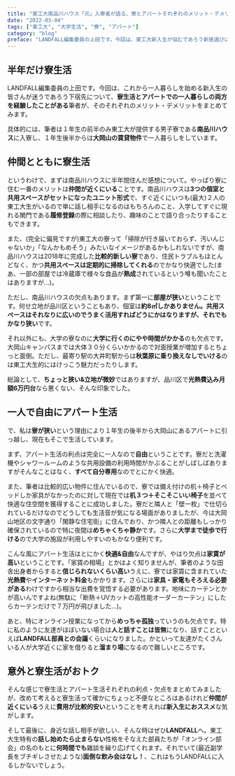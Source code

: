 ---
title: "東工大南品川ハウス「元」入寮者が語る、寮とアパートそれぞれのメリット・デメリット"
date: "2022-03-04"
tags: ["東工大", "大学生活", "寮", "アパート"]
category: "blog"
preface: "LANDFALL編集委員の上田です。今回は、東工大新入生が悩むであろう新居選びについて、寮生活とアパート暮らしの両方を経験した筆者がそれぞれのメリット・デメリットをまとめます。"
---

## 半年だけ寮生活

 LANDFALL編集委員の上田です。今回は、これから一人暮らしを始める新入生の皆さんが迷うであろう下宿先について、**寮生活とアパートでの一人暮らしの両方を経験したことがある**筆者が、そのそれぞれのメリット・デメリットをまとめてみます。

 具体的には、筆者は１年生の前半のみ東工大が提供する男子寮である**南品川ハウス**に入寮し、１年生後半からは**大岡山の賃貸物件**で一人暮らしをしています。


## 仲間とともに寮生活

というわけで、まずは南品川ハウスに半年間住んだ感想について。やっぱり寮に住む一番のメリットは**仲間が近くにいる**ことです。南品川ハウスは**3つの個室と共用スペースがセットになったユニット形式**で、すぐ近くにいつも(最大)２人の東工大生がいるので単に話し相手になるのはもちろんのこと、入学してすぐに現れる関門である**履修登録**の際に相談したり、趣味のことで語り合ったりすることもできます。

また、(完全に偏見ですが)東工大の寮って「掃除が行き届いておらず、汚いんじゃないか」「なんかもめそう」みたいなイメージがあるかもしれないですが、南品川ハウスは2018年に完成した**比較的新しい寮**であり、住民トラブルもほとんどなく、かつ**共用スペースは定期的に掃除してくれる**のでかなり快適でした(まあ、一部の部屋では冷蔵庫で様々な食品が**熟成**されているという噂も聞いたことはありますが…)。

ただし、南品川ハウスの欠点もあります。まず第一に**部屋が狭い**ということです。何せ立地が品川区ということもあり、個室は**約8㎡**しかありません。共用スペースはそれなりに広いのでうまく活用すればどうにかはなりますが、それでも**かなり狭い**です。

それ以外にも、大学の寮なのに**大学に行くのにやや時間がかかる**のも欠点です。大岡山キャンパスまでは大体３０分くらいかかるので対面授業が増加するとちょっと面倒。ただし、最寄り駅の大井町駅からは**秋葉原に乗り換えなしでいける**のは東工大生的にはけっこう魅力だったりします。

総論として、**ちょっと狭い&立地が微妙**ではありますが、品川区で**光熱費込み月額6万円台**なら悪くない、そんな印象でした。

## 一人で自由にアパート生活

で、私は**寮が狭い**という理由により１年生の後半から大岡山にあるアパートに引っ越し、現在もそこで生活しています。

まず、アパート生活の利点は完全に一人なので**自由**ということです。寮だと洗濯機やシャワールームのような共用設備の利用時間がかぶることがしばしばありますがそんなことはなく、**すべて自分専用**なのでとにかく快適。

また、筆者は比較的広い物件に住んでいるので、寮では備え付けの机＋椅子とベッドしか家具がなかったのに対して現在では**机３つ＋そこそこいい椅子**を並べて快適な住空間を獲得することに成功しました。寮だと隣人と「壁一枚」で仕切られているだけなのでどうしても生活音が気になる場面がありましたが、今は大岡山地区の文字通り「閑静な住宅街」に住んでおり、かつ隣人との距離もしっかり確保されているので特に夜間は**めちゃくちゃ静か**です。さらに**大学まで徒歩で行ける**ので大学の施設が利用しやすいのもかなり便利です。

こんな風にアパート生活はとにかく**快適&自由**なんですが、やはり欠点は**家賃が高い**ということです。「家賃の相場」とかはよく知りませんが、筆者のような田舎出身者からすると**信じられないくらい高い**うえに、寮では家賃に含まれていた**光熱費**や**インターネット料金**もかかります。さらには**家具・家電もそろえる必要がある**わけですから相当な出費を覚悟する必要があります。地味にカーテンとかが高いんですよね(無駄に「断熱＋UVカットの高性能オーダーカーテン」にしたらカーテンだけで７万円が飛びました…)。

あと、特にオンライン授業になってから**めっちゃ孤独**っていうのも欠点です。特に私のように友達がほぼいない場合は**人と話すことは皆無**になり、話すことといえば**LANDFALL部員との会議**くらいになりました。かといって友達がたくさんいる人が大学近くに家を借りると**溜まり場**になるので難しいところです。

## 意外と寮生活がおトク

そんな感じで寮生活とアパート生活それぞれの利点・欠点をまとめてみましたが、改めて考えると寮生活って確かにちょっと不便なところはあるけれど**仲間が近くにいる**うえに**費用が比較的安い**ということを考えれば**新入生におススメ**な気がします。

そして最後に、身近な話し相手が欲しい、そんな時はぜひ**LANDFALL**へ。東工大生特有の**話し始めたら止まらない**性格をそなえた部員たちが「オンライン部会」の名のもとに**何時間でも**雑談を繰り広げてくれます。それでいて(最近副学長をブチギレさせたような)**面倒な飲み会はなし！**、これはもうLANDFALLに入るしかないでしょう。